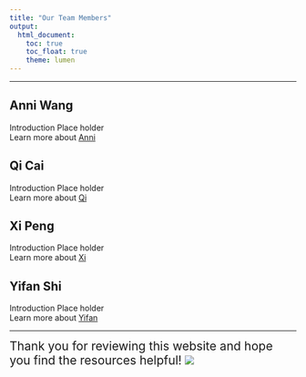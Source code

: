 ```yaml
---
title: "Our Team Members"
output: 
  html_document:
    toc: true
    toc_float: true
    theme: lumen
---
```


----------------

## **Anni Wang**
Introduction Place holder<br>
Learn more about [Anni](website link place holder)

## **Qi Cai**
Introduction Place holder<br>
Learn more about [Qi](website link place holder)

## **Xi Peng**
Introduction Place holder<br>
Learn more about [Xi](website link place holder)

## **Yifan Shi**
Introduction Place holder<br>
Learn more about [Yifan](website link place holder)

---

<span style="font-size: 1.5em;"> Thank you for reviewing this website and hope you find the resources helpful!
![](Pics/giphy (1).webp)
